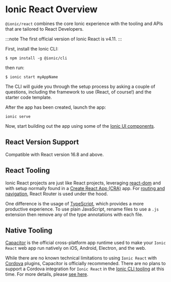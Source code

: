 # Ionic React Overview

`@ionic/react` combines the core Ionic experience with the tooling and APIs that are tailored to React Developers.

:::note
The first official version of Ionic React is v4.11.
:::

First, install the Ionic CLI:

```shell
$ npm install -g @ionic/cli
```

then run:

```shell
$ ionic start myAppName
```

The CLI will guide you through the setup process by asking a couple of questions, including the framework to use (React, of course!) and the starter code template.

After the app has been created, launch the app:

```shell
ionic serve
```

Now, start building out the app using some of the [Ionic UI components](../components.mdx).

## React Version Support

Compatible with React version 16.8 and above.

## React Tooling

Ionic React projects are just like React projects, leveraging [react-dom](https://reactjs.org/docs/react-dom.html) and with setup normally found in a [Create React App (CRA)](https://github.com/facebook/create-react-app) app. For [routing and navigation](navigation.mdx), React Router is used under the hood.

One difference is the usage of [TypeScript](http://www.typescriptlang.org/), which provides a more productive experience. To use plain JavaScript, rename files to use a `.js` extension then remove any of the type annotations with each file.

## Native Tooling

[Capacitor](https://capacitor.ionicframework.com) is the official cross-platform app runtime used to make your `Ionic React` web app run natively on iOS, Android, Electron, and the web.

While there are no known technical limitations to using `Ionic React` with [Cordova](https://cordova.apache.org/) plugins, Capacitor is officially recommended. There are no plans to support a Cordova integration for `Ionic React` in the [Ionic CLI tooling](../cli.mdx) at this time. For more details, please [see here](https://capacitor.ionicframework.com/docs/cordova).
